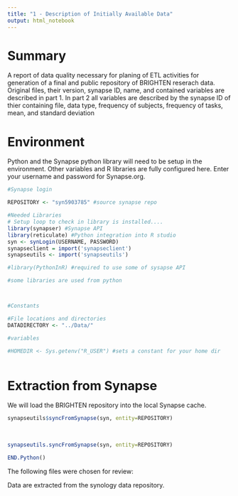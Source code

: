 ```yaml
---
title: "1 - Description of Initially Available Data"
output: html_notebook
---
```


# Summary

A report of data quality necessary for planing of ETL activities for generation of a final and public repository of BRIGHTEN reserach data. Original files, their version, synapse ID, name, and contained variables are described in part 1. In part 2 all variables are described by the synapse ID of thier containing file, data type, frequency of subjects, frequency of tasks, mean, and standard deviation

# Environment

Python and the Synapse python library will need to be setup in the environment. Other variables and R libraries are fully configured here. Enter your username and password for Synapse.org.

```r
#Synapse login

REPOSITORY <- "syn5903785" #source synapse repo

#Needed Libraries 
# Setup loop to check in library is installed....
library(synapser) #Synapse API
library(reticulate) #Python integration into R studio
syn <- synLogin(USERNAME, PASSWORD)
synapseclient = import('synapseclient')
synapseutils <- import('synapseutils') 

#library(PythonInR) #required to use some of sysapse API

#some libraries are used from python



#Constants

#File locations and directories
DATADIRECTORY <- "../Data/"

#variables

#HOMEDIR <- Sys.getenv("R_USER") #sets a constant for your home dir



```

# Extraction from Synapse

We will load the BRIGHTEN repository into the local Synapse cache.

```r
synapseutils$syncFromSynapse(syn, entity=REPOSITORY)
  
  
  
synapseutils.syncFromSynapse(syn, entity=REPOSITORY)

END.Python()
```

The following files were chosen for review:



Data are extracted from the synology data repository. 

